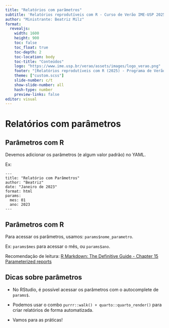 ```yaml
---
title: "Relatórios com parâmetros"
subtitle: 'Relatórios reprodutíveis com R - Curso de Verão IME-USP 2025' 
author: "Ministrante: Beatriz Milz"
format: 
  revealjs:
    width: 1600
    height: 900  
    toc: false
    toc_float: true
    toc-depth: 2
    toc-location: body
    toc-title: "Conteúdos"
    logo: "https://www.ime.usp.br/verao/assets/images/logo_verao.png" 
    footer: "[Relatórios reprodutíveis com R (2025) - Programa de Verão IME-USP](https://beatrizmilz.github.io/2025-curso-de-verao-ime-usp-relatorios/)."
    theme: ["custom.scss"]
    slide-number: c/t
    show-slide-number: all
    hash-type: number
    preview-links: false    
editor: visual
---
```


# Relatórios com parâmetros

## Parâmetros com R

Devemos adicionar os parâmetros (e algum valor padrão) no YAML.

Ex:

```         
---
title: "Relatório com Parâmetros"
author: "Beatriz"
date: "Janeiro de 2023"
format: html
params:
  mes: 01
  ano: 2023
---
```

## Parâmetros com R

Para acessar os parâmetros, usamos: `params$nome_parametro`.

Ex: `params$mes` para acessar o mês, ou `params$ano`.

Recomendação de leitura: [R Markdown: The Definitive Guide - Chapter 15 Parameterized reports](https://bookdown.org/yihui/rmarkdown/parameterized-reports.html)

## Dicas sobre parâmetros

-   No RStudio, é possível acessar os parâmetros com o autocomplete de `params$`.

-   Podemos usar o combo `purrr::walk() + quarto::quarto_render()` para criar relatórios de forma automatizada.

-   Vamos para as práticas!
